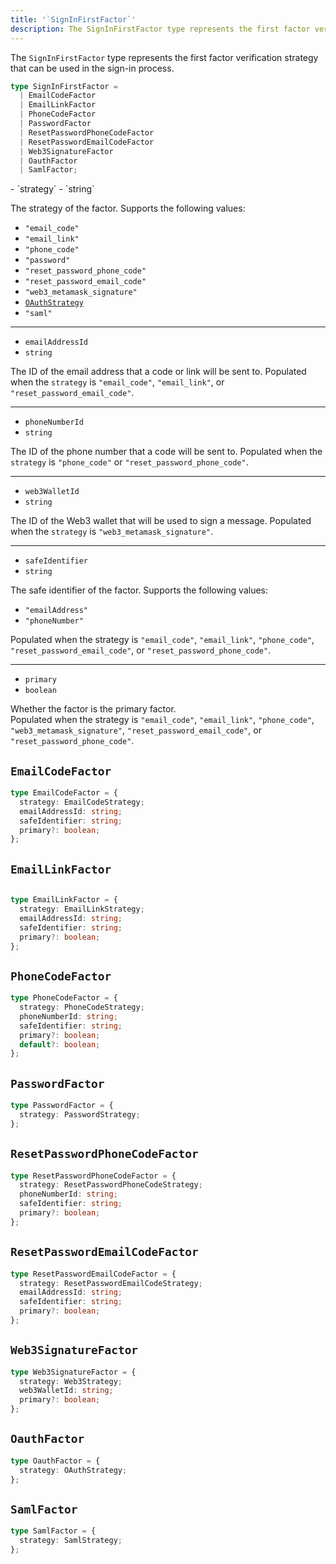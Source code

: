 ```yaml
---
title: '`SignInFirstFactor`'
description: The SignInFirstFactor type represents the first factor verification strategy that can be used in the sign-in process.
---
```


The `SignInFirstFactor` type represents the first factor verification strategy that can be used in the sign-in process.

```ts {{ prettier: false }}
type SignInFirstFactor =
  | EmailCodeFactor
  | EmailLinkFactor
  | PhoneCodeFactor
  | PasswordFactor
  | ResetPasswordPhoneCodeFactor
  | ResetPasswordEmailCodeFactor
  | Web3SignatureFactor
  | OauthFactor
  | SamlFactor;
```

<Properties>
  - `strategy`
  - `string`

  The strategy of the factor. Supports the following values:

  - `"email_code"`
  - `"email_link"`
  - `"phone_code"`
  - `"password"`
  - `"reset_password_phone_code"`
  - `"reset_password_email_code"`
  - `"web3_metamask_signature"`
  - [`OAuthStrategy`](/docs/references/javascript/types/oauth)
  - `"saml"`

  ---

  - `emailAddressId`
  - `string`

  The ID of the email address that a code or link will be sent to. Populated when the `strategy` is `"email_code"`, `"email_link"`, or `"reset_password_email_code"`.

  ---

  - `phoneNumberId`
  - `string`

  The ID of the phone number that a code will be sent to. Populated when the `strategy` is `"phone_code"` or `"reset_password_phone_code"`.

  ---

  - `web3WalletId`
  - `string`

  The ID of the Web3 wallet that will be used to sign a message. Populated when the `strategy` is `"web3_metamask_signature"`.

  ---

  - `safeIdentifier`
  - `string`

  The safe identifier of the factor. Supports the following values:

  - `"emailAddress"`
  - `"phoneNumber"`

  Populated when the strategy is `"email_code"`, `"email_link"`, `"phone_code"`, `"reset_password_email_code"`, or `"reset_password_phone_code"`.

  ---

  - `primary`
  - `boolean`

  Whether the factor is the primary factor. <br />Populated when the strategy is `"email_code"`, `"email_link"`, `"phone_code"`, `"web3_metamask_signature"`, `"reset_password_email_code"`, or `"reset_password_phone_code"`.
</Properties>

## `EmailCodeFactor`

```ts {{ prettier: false }}
type EmailCodeFactor = {
  strategy: EmailCodeStrategy;
  emailAddressId: string;
  safeIdentifier: string;
  primary?: boolean;
};
```

## `EmailLinkFactor`

```ts {{ prettier: false }}

type EmailLinkFactor = {
  strategy: EmailLinkStrategy;
  emailAddressId: string;
  safeIdentifier: string;
  primary?: boolean;
};
```

## `PhoneCodeFactor`

```ts {{ prettier: false }}
type PhoneCodeFactor = {
  strategy: PhoneCodeStrategy;
  phoneNumberId: string;
  safeIdentifier: string;
  primary?: boolean;
  default?: boolean;
};
```

## `PasswordFactor`

```ts {{ prettier: false }}
type PasswordFactor = {
  strategy: PasswordStrategy;
};
```

## `ResetPasswordPhoneCodeFactor`

```ts {{ prettier: false }}
type ResetPasswordPhoneCodeFactor = {
  strategy: ResetPasswordPhoneCodeStrategy;
  phoneNumberId: string;
  safeIdentifier: string;
  primary?: boolean;
};
```

## `ResetPasswordEmailCodeFactor`

```ts {{ prettier: false }}
type ResetPasswordEmailCodeFactor = {
  strategy: ResetPasswordEmailCodeStrategy;
  emailAddressId: string;
  safeIdentifier: string;
  primary?: boolean;
};
```

## `Web3SignatureFactor`

```ts {{ prettier: false }}
type Web3SignatureFactor = {
  strategy: Web3Strategy;
  web3WalletId: string;
  primary?: boolean;
};
```

## `OauthFactor`

```ts {{ prettier: false }}
type OauthFactor = {
  strategy: OAuthStrategy;
};
```

## `SamlFactor`

```ts {{ prettier: false }}
type SamlFactor = {
  strategy: SamlStrategy;
};
```
